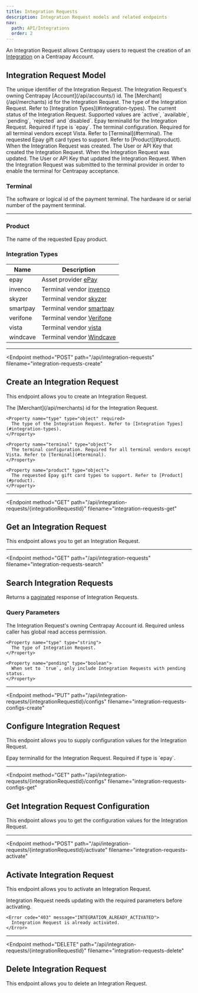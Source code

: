 ```yaml
---
title: Integration Requests
description: Integration Request models and related endpoints
nav:
  path: API/Integrations
  order: 2
---
```


An Integration Request allows Centrapay users to request the creation of an [Integration](/api/integrations/) on a Centrapay Account.

## Integration Request Model


<Properties>
  <Property name="id" type="string">
    The unique identifier of the Integration Request.
  </Property>

  <Property name="accountId" type="string">
    The Integration Request's owning Centrapay [Account](/api/accounts/) id.
  </Property>

  <Property name="merchantId" type="string">
    The [Merchant](/api/merchants) id for the Integration Request.
  </Property>

  <Property name="type" type="object">
    The type of the Integration Request. Refer to [Integration Types](#integration-types).
  </Property>

  <Property name="status" type="string">
    The current status of the Integration Request. Supported values are `active`, `available`, `pending`, `rejected` and `disabled`.
  </Property>

  <Property name="terminalId" type="string">
    Epay terminalId for the Integration Request. Required if type is `epay`.
  </Property>

  <Property name="terminal" type="object">
    The terminal configuration. Required for all terminal vendors except Vista. Refer to [Terminal](#terminal).
  </Property>

  <Property name="product" type="object">
    The requested Epay gift card types to support. Refer to [Product](#product).
  </Property>

  <Property name="createdAt" type="timestamp">
    When the Integration Request was created.
  </Property>

  <Property name="createdBy" type="crn">
    The User or API Key that created the Integration Request.
  </Property>

  <Property name="updatedAt" type="timestamp">
    When the Integration Request was updated.
  </Property>

  <Property name="updatedBy" type="crn">
    The User or API Key that updated the Integration Request.
  </Property>

  <Property name="notifiedAt" type="timestamp">
    When the Integration Request was submitted to the terminal provider in order to enable the terminal for Centrapay acceptance.
  </Property>
</Properties>

### Terminal

<Properties>
  <Property name="terminalId" type="string">
    The software or logical id of the payment terminal.
  </Property>
  <Property name="deviceId" type="string">
    The hardware id or serial number of the payment terminal.
  </Property>
</Properties>

---

### Product

<Properties>
  <Property name="name" type="string">
    The name of the requested Epay product.
  </Property>
</Properties>

### Integration Types

|   Name   |                        Description                         |
| -------- | ---------------------------------------------------------- |
| epay     | Asset provider [ePay](https://epayworldwide.com/)          |
| invenco  | Terminal vendor [invenco](https://www.invenco.com/)        |
| skyzer   | Terminal vendor [skyzer](https://www.skyzer.co.nz)         |
| smartpay | Terminal vendor [smartpay](https://www.smartpay.co.nz)     |
| verifone | Terminal vendor [Verifone](https://www.verifone.com/en/us) |
| vista    | Terminal vendor [vista](https://www.vista.co)              |
| windcave | Terminal vendor [Windcave](https://www.windcave.com/)      |

---

<Endpoint
  method="POST"
  path="/api/integration-requests"
  filename="integration-requests-create"
>
  ## Create an Integration Request <Badge type="experimental"/>

  This endpoint allows you to create an Integration Request.

  <Properties>
    <Property name="merchantId" type="string" required>
      The [Merchant](/api/merchants) id for the Integration Request.
    </Property>

    <Property name="type" type="object" required>
      The type of the Integration Request. Refer to [Integration Types](#integration-types).
    </Property>

    <Property name="terminal" type="object">
      The terminal configuration. Required for all terminal vendors except Vista. Refer to [Terminal](#terminal).
    </Property>

    <Property name="product" type="object">
      The requested Epay gift card types to support. Refer to [Product](#product).
    </Property>
  </Properties>
</Endpoint>

---

<Endpoint
  method="GET"
  path="/api/integration-requests/{integrationRequestId}"
  filename="integration-requests-get"
>
  ## Get an Integration Request <Badge type="experimental"/>

  This endpoint allows you to get an Integration Request.
</Endpoint>

---

<Endpoint
  method="GET"
  path="/api/integration-requests"
  filename="integration-requests-search"
>
  ## Search Integration Requests

  Returns a [paginated](/api/pagination/) response of Integration Requests.

  ### Query Parameters
  <Properties>
    <Property name="accountId" type="string">
      The Integration Request's owning Centrapay Account id. Required unless caller has global read access permission.
    </Property>

    <Property name="type" type="string">
      The type of Integration Request.
    </Property>

    <Property name="pending" type="boolean">
      When set to `true`, only include Integration Requests with pending status.
    </Property>
  </Properties>
</Endpoint>

---

<Endpoint
  method="PUT"
  path="/api/integration-requests/{integrationRequestId}/configs"
  filename="integration-requests-configs-create"
>
  ## Configure Integration Request <Badge type="experimental"/>

  This endpoint allows you to supply configuration values for the Integration Request.

  <Properties>
    <Property name="terminalId" type="string">
      Epay terminalId for the Integration Request. Required if type is `epay`.
    </Property>
  </Properties>
</Endpoint>

---

<Endpoint
  method="GET"
  path="/api/integration-requests/{integrationRequestId}/configs"
  filename="integration-requests-configs-get"
>
  ## Get Integration Request Configuration <Badge type="experimental"/>

  This endpoint allows you to get the configuration values for the Integration Request.
</Endpoint>

---

<Endpoint
  method="POST"
  path="/api/integration-requests/{integrationRequestId}/activate"
  filename="integration-requests-activate"
>
  ## Activate Integration Request <Badge type="experimental"/>

  This endpoint allows you to activate an Integration Request.

  <Properties heading="Errors">
    <Error code="403" message="INTEGRATION_PARAM_MISSING">
      Integration Request needs updating with the required parameters before activating.
    </Error>

    <Error code="403" message="INTEGRATION_ALREADY_ACTIVATED">
      Integration Request is already activated.
    </Error>
  </Properties>

</Endpoint>

---

<Endpoint
  method="DELETE"
  path="/api/integration-requests/{integrationRequestId}"
  filename="integration-requests-delete"
>
  ## Delete Integration Request <Badge type="experimental"/>

  This endpoint allows you to delete an Integration Request.
</Endpoint>
